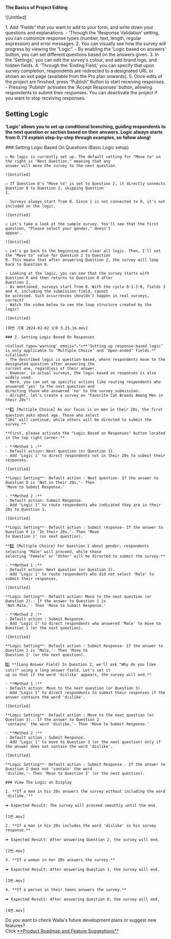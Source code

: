 
<Callout type='info' emoji="🔔">**The Basics of Project Editing**</Callout>

![Untitled]

<Steps>
    1. Add “Fields” that you want to add to your form, and write down your questions and explanations.
    - ‘Through the 'Response Validation' setting, you can customize response types (number, text, length, regular
    expression) and error messages.
    2. You can visually see how the survey will progress by viewing the “Logic”.
    - By enabling the 'Logic based on answers' button, you can set different questions based on the answers given.
    3. In the 'Settings,' you can edit the survey's colour, and add brand logo, and hidden fields.
    4. ‘Through the 'Ending Field,' you can specify that upon survey completion, respondents are redirected to a
    designated URL or shown an exit page (available from the Pro plan onwards).
    5. Once edits of the project are finished, press “Publish” Button to start receiving responses.
    - Pressing 'Publish' activates the 'Accept Responses' button, allowing respondents to submit their responses. You
    can deactivate the project if you want to stop receiving responses.
</Steps>

## Setting Logic

<Callout type='warning' emoji="⚠️">**‘Logic’ allows you to set up conditional branching, guiding respondents to the next
    question or section based on their answers. Logic always starts from 0. I'll explain step-by-step through examples,
    so follow along!**</Callout>

<Steps>
    ### Setting Logic Based On Questions (Basic Logic setup)

    ☑️ No logic is currently set up. The default setting for "Move to" on the right is "Next Question," meaning that any
    answer will move the survey to the next question.

    ![Untitled]

    ☑️ If Question 0's "Move to" is set to Question 2, it directly connects Question 0 to Question 2, skipping Question
    1.

    - Surveys always start from 0. Since 1 is not connected to 0, it's not included in the logic.

    ![Untitled]

    ☑️ Let's take a look at the sample survey. You'll see that the first question, "Please select your gender," doesn't
    appear.

    ![Untitled]

    ☑️ Let's go back to the beginning and clear all logic. Then, I'll set the "Move to" value for Question 2 to Question
    0. This means that after answering Question 2, the survey will loop back to Question 0.

    - Looking at the logic, you can see that the survey starts with Question 0 and then returns to Question 0 after
    Question 2.
    - As mentioned, surveys start from 0. With the cycle 0-1-2-0, fields 3 and 4, including the submission field, cannot
    be accessed. Such occurrences shouldn't happen in real surveys, correct?
    - Watch the video below to see the loop structure created by the logic!

    ![Untitled]

    [화면 기록 2024-02-02 오후 5.25.16.mov]

    ### 2. Setting Logic Based On Responses

    <Callout type='warning' emoji="⚠️">**‘Setting up response-based logic’ is only applicable to ‘Multiple Choice’ and ‘Open-ended’ fields.**</Callout>
    - The described logic is question-based, where respondents move to the designated question after answering the
    current one, regardless of their answer.
    - However, in actual surveys, the logic based on responses is also widely used.
    - Here, you can set up specific actions like routing respondents who answered 'yes' to the next question and
    directing those who answered 'no' to the survey submission.
    - Alright, let's create a survey on "Favorite Cat Breeds Among Men in their 20s"!

    **1️⃣ [Multiple Choice] As our focus is on men in their 20s, the first question asks about age. Those who select
    "20s" will continue, while others will be directed to submit the survey.**

    **First, please activate the "Logic Based on Responses" button located in the top right corner.**

    - **Method 1 :**
    - Default action: Next question (or Question 1).
    - Add ‘Logic 1’ to direct respondents not in their 20s to submit their responses.

    ![Untitled]

    **Logic Setting**- Default action : Next question- If the answer to Question 0 is 'Not in their 20s,'- Then
    'Move to Submit Response.'

    - **Method 2 :**
    - Default action: Submit Response.
    - Add "Logic 1" to route respondents who indicated they are in their 20s to Question 1.

    ![Untitled]

    **Logic Setting**- Default action : Submit response- If the answer to Question 0 is 'In their 20s,'- Then 'Move
    to Question 1' (or next question).

    **2️⃣ [Multiple Choice] For Question 1 about gender, respondents selecting "Male" will proceed, while those
    selecting "Female" or "Other" will be directed to submit the survey.**

    - **Method 1 :**
    - Default action: Next question (or Question 2).
    - Add "Logic 1" to route respondents who did not select 'Male' to submit their responses.

    ![Untitled]

    **Logic Setting**- Default action: Move to the next question (or Question 2).- If the answer to Question 1 is
    'Not Male,'- Then 'Move to Submit Response.'

    - **Method 2 :**
    - Default action : Submit Response.
    - Add "Logic 1" to direct respondents who answered 'Male' to move to Question 1 (or the next question).

    ![Untitled]

    **Logic Setting**- Default action : Submit Response- If the answer to Question 1 is 'Male,'- Then 'Move to
    Question 2' (or the next question).

    3️⃣ **[Long Answer Field] In Question 2, we'll ask "Why do you like cats?" using a long answer field. Let's set it
    up so that if the word 'dislike' appears, the survey will end.**

    - **Method 1 :**
    - Default action: Move to the next question (or Question 3).
    - Add "Logic 1" to direct respondents to submit their responses if the answer contains the word 'dislike'.

    ![Untitled]

    **Logic Setting**- Default action : Move to the next question (or Question 3).- If the answer to Question 2
    'contains' the word 'dislike,'- Then 'Move to Submit Response.'

    - **Method 2 :**
    - Default action : Submit Response.
    - Add "Logic 1" to move to Question 3 (or the next question) only if the answer does not contain the word 'dislike'.

    ![Untitled]

    **Logic Setting**- Default action : Submit Response.- If the answer to Question 2 does not 'contain' the word
    'dislike,'- Then 'Move to Question 3' (or the next question).

    ### View The Logic on Display

    1. **If a man in his 20s answers the survey without including the word 'dislike.'**

    ⏩ Expected Result: The survey will proceed smoothly until the end.

    [1번.mov]

    2. **If a man in his 20s includes the word 'dislike' in his survey response.**

    ⏩ Expected Result: After answering Question 2, the survey will end.

    [2번.mov]

    3. **If a woman in her 20s answers the survey.**

    ⏩ Expected Result: After answering Question 1, the survey will end.

    [3번.mov]

    4. **If a person in their teens answers the survey.**

    ⏩ Expected Result: After answering Question 0, the survey will end.

    [4번.mov]

</Steps>

<Callout type='info' emoji="🔔">
    Do you want to check Walla's future development plans or suggest new features? <br/>Click <a
    href='https://google.com'
    target="_blank"
    rel="noopener noreferrer"
    style={{textDecoration: 'underline'}}>**Product
    Roadmap and Feature Suggestions**</a>
</Callout>
